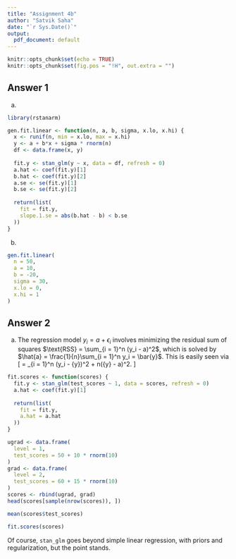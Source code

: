 ```yaml
---
title: "Assignment 4b"
author: "Satvik Saha"
date: "`r Sys.Date()`"
output:
  pdf_document: default
---
```


```r
knitr::opts_chunk$set(echo = TRUE)
knitr::opts_chunk$set(fig.pos = "!H", out.extra = "")
```

## Answer 1

(a)
``` r
library(rstanarm)

gen.fit.linear <- function(n, a, b, sigma, x.lo, x.hi) {
  x <- runif(n, min = x.lo, max = x.hi)
  y <- a + b*x + sigma * rnorm(n)
  df <- data.frame(x, y)
  
  fit.y <- stan_glm(y ~ x, data = df, refresh = 0)
  a.hat <- coef(fit.y)[1]
  b.hat <- coef(fit.y)[2]
  a.se <- se(fit.y)[1]
  b.se <- se(fit.y)[2]
  
  return(list(
    fit = fit.y,
    slope.1.se = abs(b.hat - b) < b.se
  ))
}

```


(b)
``` r
gen.fit.linear(
  n = 50,
  a = 10,
  b = -20,
  sigma = 30,
  x.lo = 0,
  x.hi = 1
)
```



## Answer 2

(a) The regression model $y_i = a + \epsilon_i$ involves minimizing the residual sum of squares $\text{RSS} = \sum_{i = 1}^n (y_i - a)^2$, which is solved by $\hat{a} = \frac{1}{n}\sum_{i = 1}^n y_i = \bar{y}$.
This is easily seen via \[
  \text{RSS} = \sum_{i = 1}^n (y_i - \bar{y})^2 + n(\bar{y} - a)^2.
\]

``` r
fit.scores <- function(scores) {
  fit.y <- stan_glm(test_scores ~ 1, data = scores, refresh = 0)
  a.hat <- coef(fit.y)[1]
  
  return(list(
    fit = fit.y,
    a.hat = a.hat
  ))
}
```

``` r
ugrad <- data.frame(
  level = 1,
  test_scores = 50 + 10 * rnorm(10)
)
grad <- data.frame(
  level = 2,
  test_scores = 60 + 15 * rnorm(10)
)
scores <- rbind(ugrad, grad)
head(scores[sample(nrow(scores)), ])
```

``` r
mean(scores$test_scores)

fit.scores(scores)
```

Of course, `stan_glm` goes beyond simple linear regression, with priors and regularization, but the point stands.